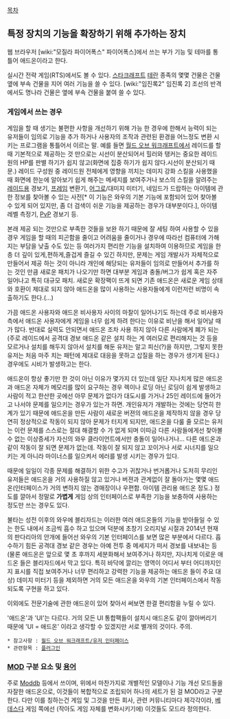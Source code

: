 [[목차]]
== 특정 장치의 기능을 확장하기 위해 추가하는 장치 ==
{{{+1 Add-on.}}}
웹 브라우저 [wiki:"모질라 파이어폭스" 파이어폭스]에서 쓰는 부가 기능 및 테마를 통틀어 애드온이라고 한다.

실시간 전략 게임(RTS)에서도 볼 수 있다. [[스타크래프트]] [[테란]] 종족의 몇몇 건물은 건물 옆에 부속 건물을 지어 여러 기능을 쓸 수 있다. [wiki:"임진록2" 임진록 2] 조선의 반격에서도 명나라 건물은 옆에 부속 건물을 붙여 쓸 수 있다.

=== 게임에서 쓰는 경우 ===
게임을 할 때 생기는 불편한 사항을 개선하기 위해 가능 한 경우에 한해서 능력이 되는 유저들이 임의로 기능을 추가 하거나 사용자의 조작과 관련된 환경을 어느정도 변환 시키는 프로그램을 통틀어서 이르는 말. 예를 들면 [[월드 오브 워크래프트]]에서 레이드를 할 때 기본적으로 제공하는 것 만으로는 시선이 분산되어서 힐러와 탱커는 중요한 레이드 원의 HP를 판별 하기가 쉽지 않고(화면에 집중 하기가 쉽지 않다.시선이 분산되기 때문.) 레이드 구성원 중 레이드원 전체에게 영향을 끼치는 데미지 강화 스킬을 사용했을 때 화면에 한눈에 알아보기 쉽게 해주는 메세지를 보여주거나 보스의 스킬을 알려주는 [[레이드]]용 경보기, [[프레임]] 변환기, [[어그로]]/대미지 미터기, 네임드가 드랍하는 아이템에 관한 정보를 찾아볼 수 있는 사전[* 이 기능은 와우의 기본 기능에 포함되어 있어 찾아볼 수 있게 되어 있지만, 좀 더 검색이 쉬운 기능을 제공하는 경우가 대부분이다.], 아이템 레벨 측정기, [[PvP]] 경보기 등.

본래 제공 되는 것만으로 부족한 것들을 보완 하기 때문에 잘 세팅 하여 사용할 수 있을 경우 게임을 할 때의 피곤함을 줄이고 어려움을 줄이거나 경우에 따라선 컴퓨터에 가해지는 부담을 낮출 수도 있는 등 여러가지 편리한 기능을 설치하여 이용하므로 게임을 한층 더 깊이 있게,편하게,즐겁게 즐길 수 있긴 하지만, 문제는 게임 개발사가 자체적으로 만들어서 제공 하는 것이 아니라 개인에 해당되는 유저들이 임의로 만들어서 추가를 하는 것인 만큼 새로운 패치가 나오기만 하면 대부분 게임과 충돌/버그가 쉽게 혹은 자주 일어나고 특히 대규모 패치. 새로운 확장팩이 뜨게 되면 기존 애드온은 새로운 게임 상태와 호환이 제대로 되지 않아 애드온을 많이 사용하는 사용자들에게 이런저런 비명이 속출하기도 한다.(...)

가끔 애드온 사용자와 애드온 비사용자 사이의 마찰이 일어나기도 하는데 주로 비사용자 측에서 애드온 사용자에게 게임을 너무 쉽게 하려 한다는 이유로 비난을 해서 일어날 때가 많다. 반대로 실력도 안되면서 애드온 조차 사용 하지 않아 다른 사람에게 폐가 되는(주로 레이드에서 공격대 경보 애드온 같은 설치 하는 게 여러모로 편리해지는 것 등을 모르거나 설치를 해두지 않아서 설치를 해둔 유저는 알고 피신(?)을 하지만, 그렇지 못한 유저는 처음 마주 치는 패턴에 제대로 대응을 못하고 삽질을 하는 경우가 생기게 된다.) 경우에도 시비가 발생하고는 한다.

애드온이 항상 좋기만 한 것이 아닌 이유가 몇가지 더 있는데 일단 지나치게 많은 애드온과 애드온 자체가 메모리를 많이 요구하는 경우 렉이나 로딩 아닌 로딩이 쉽게 발생하고 사람이 적고 한산한 곳에선 아무 문제가 없다가 대도시를 가거나 25인 레이드에 들어가고 나서야 문제를 일으키는 경우가 있는가 하면. 개인유저가 개발하는 것에는 당연히 한계가 있기 때문에 애드온을 만든 사람이 새로운 버젼의 애드온을 제작하지 않을 경우 당연히 정상적으로 작동이 되지 않아 문제가 터지게 되지만, 애드온을 다룰 줄 모르는 유저는 이런 문제를 스스로는 절대 해결할 수 가 없게 되며 이따금 다른 사람들에게선 찾아볼 수 없는 이상증세가 자신의 와우 클라이언트에서만 충돌이 일어나거나... 다른 애드온과 같이 작동이 잘 되면 문제가 없는데. 작동이 잘 되지 않고 꼬이거나 서로 시너지를 일으키는 게 아니라 마이너스를 일으켜서 에러를 발생 시키는 경우가 있다. 

때문에 일일이 각종 문제를 해결하기 위한 수고가 귀찮거나 번거롭거나 도저히 무리인 유저들은 애드온을 거의 사용하질 않고 있거나 버젼과 관계없이 잘 돌아가는 몇몇 애드온(인터페이스가 거의 변하지 않는 경매장이나 우편함. 아이템 관리용 애드온 정도.) 정도를 깔아서 정말로 '''가볍게''' 게임 상의 인터페이스로 부족한 기능을 보충하여 사용하는 정도만 쓰는 경우도 있다.

불타는 성전 이후의 와우에 블리자드는 이러한 여러 애드온들의 기능을 받아들일 수 있는 한도 내에서 조금씩 흡수 하고 있으며 덕분에 초창기 오리지널 시절과 2014년 현재의 판다리아의 안개에 들어선 와우의 기본 인터페이스를 보면 많은 부분에서 다르다. 흡수하기 힘든 공격대 경보 같은 경우는 아예 전투 중 메세지가 떠서 경보를 내보내는 등(물론 애드온은 앞으로 몇 초 후까지 세분화해서 보여주거나 하지만, 지나치게 이로운 애드온 들은 블리자드에서 막고 있다. 특히 바닥에 깔리는 영역이 어디서 부터 어디까지인지 표시를 직접 보여주거나 너무 편리하고 강력한 기능을 제공하는 애드온 들이 주요 대상) 데미지 미터기 등을 제외하면 거의 모든 애드온을 와우의 기본 인터페이스에서 작동 되도록 구현을 하고 있다.

이외에도 전문기술에 관한 애드온이 있어 찾아서 써보면 한결 편리함을 누릴 수 있다.

'애드온'과 'UI'는 다르다. 거의 모든 UI 통합팩들이 설치시 애드온도 같이 깔아버리기 때문에 'UI = 애드온' 이라고 생각할 수 있겠지만 서로 별개의 것이다. 주의.

 * 참고사항 : [[월드 오브 워크래프트/유저 인터페이스]]
 * 관련항목 : [[플러그인]]

=== [[MOD]] 구분 요소 및 [[용어]] ===
주로 [[Moddb]] 등에서 쓰이며, 위에서 마찬가지로 개별적인 모델이나 기능 개선 모드들을 자잘한 애드온으로, 이것들이 복합적으로 조립되어 하나의 세트가 된 걸 MOD라고 구분한다. 다만 이를 칭하는건 게임 및 그것을 만든 회사, 관련 커뮤니티마다 제각각이라, [[베데스다]] 게임 쪽에선 (작아도 게임 자체를 변화시키기에) 이것들도 모드라 정의한다.
